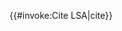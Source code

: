 <includeonly>{{safesubst:anchor|CITEREF{{{last}}}{{{year}}}}}{{#invoke:Cite LSA|cite}}</includeonly><noinclude>
{{Documentation}}
<!-- Add categories to the /doc subpage and interwikis in Wikidata, not here! -->
</noinclude>